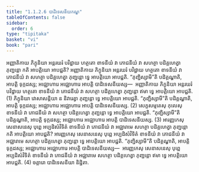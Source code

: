 ```yaml
---
title: "1.1.2.6 បាដិទេសនីយកណ្ឌ"
tableOfContents: false
sidebar:
  order: 6
type: "tipitaka"
basket: "vi"
book: "pari"
---
```



<DynamicBreadcrumb />

<Division number="174" book="pari">

<Paragraph number="486" book="pari">
អញ្ញាតិកាយ ភិក្ខុនិយា អន្តរឃរំ បវិដ្ឋាយ ហត្ថតោ ខាទនីយំ វា ភោជនីយំ វា សហត្ថា បដិគ្គហេត្វា ភុញ្ជន្តោ កតិ អាបត្តិយោ អាបជ្ជតិ? អញ្ញាតិកាយ ភិក្ខុនិយា អន្តរឃរំ បវិដ្ឋាយ ហត្ថតោ ខាទនីយំ វា ភោជនីយំ វា សហត្ថា បដិគ្គហេត្វា ភុញ្ជន្តោ ទ្វេ អាបត្តិយោ អាបជ្ជតិ. “ភុញ្ជិស្សាមី”តិ បដិគ្គណ្ហាតិ, អាបត្តិ ទុក្កដស្ស; អជ្ឈោហារេ អជ្ឈោហារេ អាបត្តិ បាដិទេសនីយស្ស—  អញ្ញាតិកាយ ភិក្ខុនិយា អន្តរឃរំ បវិដ្ឋាយ ហត្ថតោ ខាទនីយំ វា ភោជនីយំ វា សហត្ថា បដិគ្គហេត្វា ភុញ្ជន្តោ ឥមា ទ្វេ អាបត្តិយោ អាបជ្ជតិ. (1)
</Paragraph>

<Paragraph number="487" book="pari">
ភិក្ខុនិយា វោសាសន្តិយា ន និវារេត្វា ភុញ្ជន្តោ ទ្វេ អាបត្តិយោ អាបជ្ជតិ. “ភុញ្ជិស្សាមី”តិ បដិគ្គណ្ហាតិ, អាបត្តិ ទុក្កដស្ស; អជ្ឈោហារេ អជ្ឈោហារេ អាបត្តិ បាដិទេសនីយស្ស. (2)
</Paragraph>

<Paragraph number="488" book="pari">
សេក្ខសម្មតេសុ កុលេសុ ខាទនីយំ វា ភោជនីយំ វា សហត្ថា បដិគ្គហេត្វា ភុញ្ជន្តោ ទ្វេ អាបត្តិយោ អាបជ្ជតិ. “ភុញ្ជិស្សាមី”តិ បដិគ្គណ្ហាតិ, អាបត្តិ ទុក្កដស្ស; អជ្ឈោហារេ អជ្ឈោហារេ អាបត្តិ បាដិទេសនីយស្ស. (3)
</Paragraph>

<Paragraph number="489" book="pari">
អារញ្ញកេសុ សេនាសនេសុ បុព្ពេ អប្បដិសំវិទិតំ ខាទនីយំ វា ភោជនីយំ វា អជ្ឈារាមេ សហត្ថា បដិគ្គហេត្វា ភុញ្ជន្តោ កតិ អាបត្តិយោ អាបជ្ជតិ? អារញ្ញកេសុ សេនាសនេសុ បុព្ពេ អប្បដិសំវិទិតំ ខាទនីយំ វា ភោជនីយំ វា អជ្ឈារាមេ សហត្ថា បដិគ្គហេត្វា ភុញ្ជន្តោ ទ្វេ អាបត្តិយោ អាបជ្ជតិ. “ភុញ្ជិស្សាមី”តិ បដិគ្គណ្ហាតិ, អាបត្តិ ទុក្កដស្ស; អជ្ឈោហារេ អជ្ឈោហារេ អាបត្តិ បាដិទេសនីយស្ស—  អារញ្ញកេសុ សេនាសនេសុ បុព្ពេ អប្បដិសំវិទិតំ ខាទនីយំ វា ភោជនីយំ វា អជ្ឈារាមេ សហត្ថា បដិគ្គហេត្វា ភុញ្ជន្តោ ឥមា ទ្វេ អាបត្តិយោ អាបជ្ជតិ. (4)

</Paragraph>
</Division>

<Paragraph number="490" type="center" book="pari">
ចត្តារោ បាដិទេសនីយា និដ្ឋិតា.
</Paragraph>